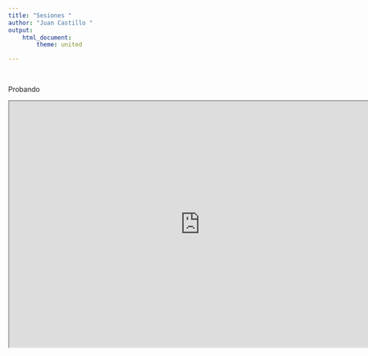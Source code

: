 ```yaml
---
title: "Sesiones "
author: "Juan Castillo "
output:
    html_document:
        theme: united

---
```


<br/>

Probando 
  
<iframe src="https://juancarloscastillo.github.io/jc-castillo/documents/presentacion-final/present-panel-alas2018.html#1" height="500" width="775">
</iframe>